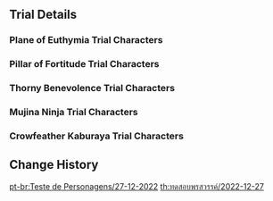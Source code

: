 {{Event
|name              = Test Run - Raiden Shogun, Kamisato Ayato, Rosaria, Sayu, Kujou Sara
|image             = Test Run - Character Trial Event Raiden Ayato Rosaria Sayu Sara.png
|type              = In-Game
|type2             = Test Run
|time_known        = yes
|time_start        = 2022-12-27 18:00:00
|time_end          = 2023-01-17 14:59:59
}}

{{Test Run
|character_5_1 = Raiden Shogun
|rewards_5_1   = Primogem*20,Amakumo Fruit*3,Old Handguard*3
|party_5_1     = Xiangling,Kaeya,Barbara
|character_5_2 = Kamisato Ayato
|rewards_5_2   = Primogem*20,Sakura Bloom*3,Old Handguard*3
|party_5_2     = Xiangling,Kaeya
|character_4_1 = Rosaria
|rewards_4_1   = Adventurer's Experience*6,Valberry*3,Recruit's Insignia*3
|party_4_1     = 
|character_4_2 = Sayu
|rewards_4_2   = Mystic Enhancement Ore*3,Crystal Marrow*3,Whopperflower Nectar*3
|party_4_2     = Kaeya,Xiangling
|character_4_3 = Kujou Sara
|rewards_4_3   = Mora*15&#44;000,Dendrobium*3,Damaged Mask*3
|party_4_3     = Lisa,Xiangling,Barbara
|wish          = Reign of Serenity/2022-12-27
|wish2         = Azure Excursion/2022-12-27
}}

==Trial Details==
===Plane of Euthymia Trial Characters===
{{Trial Character/Event/Header}}
{{Trial Character/Event
|character_name         = Raiden Shogun
|character_level        = 80
|constellation          = 0
|weapon_name            = Engulfing Lightning
|weapon_level           = 80
|refinement             = 1
|artifact_flower        = Magnificent Tsuba
|artifact_feather       = Sundered Feather
|artifact_sands         = Storm Cage
|artifact_goblet        = Scarlet Vessel
|artifact_circlet       = Ornate Kabuto
|artifact_level         = 20
|set1                   = Emblem of Severed Fate
|set1_piece_bonus       = 4
|normal_attack_talent   = 8
|elemental_skill_talent = 8
|elemental_burst_talent = 8
|hp                     = 19,246
|atk                    = 1797
|def                    = 829
|em                     = 105
|crit_rate              = 57.1%
|crit_dmg               = 91.9%
|er                     = 281.1%
|electro_dmg            = 119.0%
}}
{{Trial Character/Event
|character_name         = Xiangling
|character_level        = 80
|constellation          = 0
|weapon_name            = Dragon's Bane
|weapon_level           = 80
|refinement             = 1
|artifact_flower        = Royal Flora
|artifact_feather       = Royal Plume
|artifact_sands         = Witch's End Time
|artifact_goblet        = Witch's Heart Flames
|artifact_circlet       = Witch's Scorching Hat
|artifact_level         = 20
|set1                   = Noblesse Oblige
|set1_piece_bonus       = 2
|set2                   = Crimson Witch of Flames
|set2_piece_bonus       = 2
|normal_attack_talent   = 8
|elemental_skill_talent = 8
|elemental_burst_talent = 8
|hp                     = 17,312
|atk                    = 1,390
|def                    = 712
|em                     = 378
|crit_rate              = 57.1%
|crit_dmg               = 91.9%
|er                     = 135.0%
|pyro_dmg               = 61.6%
}}
{{Trial Character/Event
|character_name         = Kaeya
|character_level        = 80
|constellation          = 0
|weapon_name            = Favonius Sword
|weapon_level           = 80
|refinement             = 1
|artifact_flower        = Snowswept Memory
|artifact_feather       = Icebreaker's Resolve
|artifact_sands         = Frozen Homeland's Demise
|artifact_goblet        = Frost-Weaved Dignity
|artifact_circlet       = Broken Rime's Echo
|artifact_level         = 20
|set1                   = Blizzard Strayer
|set1_piece_bonus       = 4
|normal_attack_talent   = 8
|elemental_skill_talent = 8
|elemental_burst_talent = 8
|hp                     = 18,057
|atk                    = 1,387
|def                    = 835
|em                     = 105
|crit_rate              = 57.1%
|crit_dmg               = 91.9%
|er                     = 210.8%
|cryo_dmg               = 61.6%
}}
{{Trial Character/Event
|character_name         = Barbara
|character_level        = 80
|constellation          = 0
|weapon_name            = Prototype Amber
|weapon_level           = 80
|refinement             = 1
|artifact_flower        = Maiden's Distant Love
|artifact_feather       = Maiden's Heart-Stricken Infatuation
|artifact_sands         = Maiden's Passing Youth
|artifact_goblet        = Maiden's Fleeting Leisure
|artifact_circlet       = Maiden's Fading Beauty
|artifact_level         = 20
|set1                   = Maiden Beloved
|set1_piece_bonus       = 4
|normal_attack_talent   = 8
|elemental_skill_talent = 8
|elemental_burst_talent = 8
|hp                     = 25,121
|atk                    = 1,099
|def                    = 712
|em                     = 105
|crit_rate              = 26.0%
|crit_dmg               = 91.9%
|healing                = 50.9%
|er                     = 186.8%
}}
{{Trial Character/Event/Footer}}

===Pillar of Fortitude Trial Characters===
{{Trial Character/Event/Header}}
{{Trial Character/Event
|character_name         = Kamisato Ayato
|character_level        = 80
|constellation          = 0
|weapon_name            = Haran Geppaku Futsu
|weapon_level           = 80
|refinement             = 1
|artifact_flower        = Soulscent Bloom
|artifact_feather       = Jade Leaf
|artifact_sands         = Symbol of Felicitation
|artifact_goblet        = Chalice of the Font
|artifact_circlet       = Flowing Rings
|artifact_level         = 20
|set1                   = Echoes of an Offering
|set1_piece_bonus       = 4
|normal_attack_talent   = 8
|elemental_skill_talent = 8
|elemental_burst_talent = 8
|hp                     = 20,034
|atk                    = 1,852
|def                    = 809
|em                     = 105
|crit_rate              = 56.2%
|crit_dmg               = 182.9%
|er                     = 135.0%
|hydro_dmg              = 58.6%
}}
{{Trial Character/Event
|character_name         = Xiangling
|character_level        = 80
|constellation          = 0
|weapon_name            = Dragon's Bane
|weapon_level           = 80
|refinement             = 1
|artifact_flower        = Royal Flora
|artifact_feather       = Royal Plume
|artifact_sands         = Witch's End Time
|artifact_goblet        = Witch's Heart Flames
|artifact_circlet       = Witch's Scorching Hat
|artifact_level         = 20
|set1                   = Noblesse Oblige
|set1_piece_bonus       = 2
|set2                   = Crimson Witch of Flames
|set2_piece_bonus       = 2
|normal_attack_talent   = 8
|elemental_skill_talent = 8
|elemental_burst_talent = 8
|hp                     = 17,312
|atk                    = 1,390
|def                    = 712
|em                     = 378
|crit_rate              = 57.1%
|crit_dmg               = 91.9%
|er                     = 135.0%
|pyro_dmg               = 61.6%
}}
{{Trial Character/Event
|character_name         = Kaeya
|character_level        = 80
|constellation          = 0
|weapon_name            = Favonius Sword
|weapon_level           = 80
|refinement             = 1
|artifact_flower        = Snowswept Memory
|artifact_feather       = Icebreaker's Resolve
|artifact_sands         = Frozen Homeland's Demise
|artifact_goblet        = Frost-Weaved Dignity
|artifact_circlet       = Broken Rime's Echo
|artifact_level         = 20
|set1                   = Blizzard Strayer
|set1_piece_bonus       = 4
|normal_attack_talent   = 8
|elemental_skill_talent = 8
|elemental_burst_talent = 8
|hp                     = 18,057
|atk                    = 1,387
|def                    = 835
|em                     = 105
|crit_rate              = 57.1%
|crit_dmg               = 91.9%
|er                     = 210.8%
|cryo_dmg               = 61.6%
}}
{{Trial Character/Event/Footer}}

===Thorny Benevolence Trial Characters===
{{Trial Character/Event/Header}}
{{Trial Character/Event
|character_name         = Rosaria
|character_level        = 80
|constellation          = 0
|weapon_name            = Dragonspine Spear
|weapon_level           = 80
|refinement             = 1
|artifact_flower        = Bloodstained Flower of Iron
|artifact_feather       = Bloodstained Black Plume
|artifact_sands         = Bloodstained Final Hour
|artifact_goblet        = Bloodstained Chevalier's Goblet
|artifact_circlet       = Bloodstained Iron Mask
|artifact_level         = 20
|set1                   = Bloodstained Chivalry
|set1_piece_bonus       = 4
|normal_attack_talent   = 8
|elemental_skill_talent = 8
|elemental_burst_talent = 8
|hp                     = 18,696
|atk                    = 1,522
|def                    = 753
|em                     = 105
|crit_rate              = 57.1%
|crit_dmg               = 91.9%
|er                     = 135.0%
|physical_dmg           = 146.2%
}}
{{Trial Character/Event/Footer}}

===Mujina Ninja Trial Characters===
{{Trial Character/Event/Header}}
{{Trial Character/Event
|character_name         = Sayu
|character_level        = 80
|constellation          = 0
|weapon_name            = Favonius Greatsword
|weapon_level           = 80
|refinement             = 1
|artifact_flower        = In Remembrance of Viridescent Fields
|artifact_feather       = Viridescent Arrow Feather
|artifact_sands         = Viridescent Venerer's Determination
|artifact_goblet        = Viridescent Venerer's Vessel
|artifact_circlet       = Viridescent Venerer's Diadem
|artifact_level         = 20
|set1                   = Viridescent Venerer
|set1_piece_bonus       = 4
|normal_attack_talent   = 8
|elemental_skill_talent = 8
|elemental_burst_talent = 8
|hp                     = 18,270
|atk                    = 1,130
|def                    = 788
|em                     = 736
|crit_rate              = 26.0%
|crit_dmg               = 91.9%
|er                     = 190.8%
|anemo_dmg              = 15.0%
}}
{{Trial Character/Event
|character_name         = Kaeya
|character_level        = 80
|constellation          = 0
|weapon_name            = Favonius Sword
|weapon_level           = 80
|refinement             = 1
|artifact_flower        = Snowswept Memory
|artifact_feather       = Icebreaker's Resolve
|artifact_sands         = Frozen Homeland's Demise
|artifact_goblet        = Frost-Weaved Dignity
|artifact_circlet       = Broken Rime's Echo
|artifact_level         = 20
|set1                   = Blizzard Strayer
|set1_piece_bonus       = 4
|normal_attack_talent   = 8
|elemental_skill_talent = 8
|elemental_burst_talent = 8
|hp                     = 18,057
|atk                    = 1,387
|def                    = 835
|em                     = 105
|crit_rate              = 57.1%
|crit_dmg               = 91.9%
|er                     = 210.8%
|cryo_dmg               = 61.6%
}}
{{Trial Character/Event
|character_name         = Xiangling
|character_level        = 80
|constellation          = 0
|weapon_name            = Dragon's Bane
|weapon_level           = 80
|refinement             = 1
|artifact_flower        = Royal Flora
|artifact_feather       = Royal Plume
|artifact_sands         = Witch's End Time
|artifact_goblet        = Witch's Heart Flames
|artifact_circlet       = Witch's Scorching Hat
|artifact_level         = 20
|set1                   = Noblesse Oblige
|set1_piece_bonus       = 2
|set2                   = Crimson Witch of Flames
|set2_piece_bonus       = 2
|normal_attack_talent   = 8
|elemental_skill_talent = 8
|elemental_burst_talent = 8
|hp                     = 17,312
|atk                    = 1,390
|def                    = 712
|em                     = 378
|crit_rate              = 57.1%
|crit_dmg               = 91.9%
|er                     = 135.0%
|pyro_dmg               = 61.6%
}}
{{Trial Character/Event/Footer}}

===Crowfeather Kaburaya Trial Characters===
{{Trial Character/Event/Header}}
{{Trial Character/Event
|character_name         = Kujou Sara
|character_level        = 80
|constellation          = 0
|weapon_name            = Favonius Warbow
|weapon_level           = 80
|refinement             = 1
|artifact_flower        = Royal Flora
|artifact_feather       = Royal Plume
|artifact_sands         = Royal Pocket Watch
|artifact_goblet        = Royal Silver Urn
|artifact_circlet       = Royal Masque
|artifact_level         = 20
|set1                   = Noblesse Oblige
|set1_piece_bonus       = 4
|normal_attack_talent   = 8
|elemental_skill_talent = 8
|elemental_burst_talent = 8
|hp                     = 16,034
|atk                    = 1,184
|def                    = 671
|em                     = 105
|crit_rate              = 57.1%
|crit_dmg               = 91.9%
|er                     = 242.6%
|electro_dmg            = 46.6%
}}
{{Trial Character/Event
|character_name         = Lisa
|character_level        = 80
|constellation          = 0
|weapon_name            = The Widsith
|weapon_level           = 80
|refinement             = 1
|artifact_flower        = Thundering Fury
|artifact_feather       = Survivor of Catastrophe
|artifact_sands         = Hourglass of Thunder
|artifact_goblet        = Omen of Thunderstorm
|artifact_circlet       = Thunder Summoner's Crown
|artifact_level         = 20
|set1                   = Thundering Fury
|set1_piece_bonus       = 4
|normal_attack_talent   = 8
|elemental_skill_talent = 8
|elemental_burst_talent = 8
|hp                     = 16,034
|atk                    = 1,478
|def                    = 616
|em                     = 177
|crit_rate              = 57.1%
|crit_dmg               = 142.2%
|er                     = 135.0%
|electro_dmg            = 61.6%
}}
{{Trial Character/Event
|character_name         = Xiangling
|character_level        = 80
|constellation          = 0
|weapon_name            = Dragon's Bane
|weapon_level           = 80
|refinement             = 1
|artifact_flower        = Royal Flora
|artifact_feather       = Royal Plume
|artifact_sands         = Witch's End Time
|artifact_goblet        = Witch's Heart Flames
|artifact_circlet       = Witch's Scorching Hat
|artifact_level         = 20
|set1                   = Noblesse Oblige
|set1_piece_bonus       = 2
|set2                   = Crimson Witch of Flames
|set2_piece_bonus       = 2
|normal_attack_talent   = 8
|elemental_skill_talent = 8
|elemental_burst_talent = 8
|hp                     = 17,312
|atk                    = 1,390
|def                    = 712
|em                     = 378
|crit_rate              = 57.1%
|crit_dmg               = 91.9%
|er                     = 135.0%
|other_stats            = {{Color|Pyro DMG Bonus}}: '''61.6%'''
}}
{{Trial Character/Event
|character_name         = Barbara
|character_level        = 80
|constellation          = 0
|weapon_name            = Prototype Amber
|weapon_level           = 80
|refinement             = 1
|artifact_flower        = Maiden's Distant Love
|artifact_feather       = Maiden's Heart-Stricken Infatuation
|artifact_sands         = Maiden's Passing Youth
|artifact_goblet        = Maiden's Fleeting Leisure
|artifact_circlet       = Maiden's Fading Beauty
|artifact_level         = 20
|set1                   = Maiden Beloved
|set1_piece_bonus       = 4
|normal_attack_talent   = 8
|elemental_skill_talent = 8
|elemental_burst_talent = 8
|hp                     = 25,121
|atk                    = 1,099
|def                    = 712
|em                     = 105
|crit_rate              = 26.0%
|crit_dmg               = 91.9%
|healing                = 50.9%
|er                     = 186.8%
}}
{{Trial Character/Event/Footer}}

==Change History==
{{Change History|3.3}}

[[pt-br:Teste de Personagens/27-12-2022]]
[[th:ทดสอบพรสวรรค์/2022-12-27]]